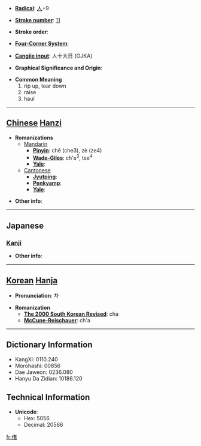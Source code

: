 * '''[[Wiktionary:Chinese radical index| Radical]]''': [[Wiktionary:Chinese radical index 人|人]]+9

* '''[[Wiktionary:Chinese total strokes index|Stroke number]]''': [[Wiktionary:Chinese total strokes index 11|11]]

* '''Stroke order''': 

* '''[[Wiktionary:Chinese four corner index|Four-Corner System]]''': 

* '''[[Wiktionary:Chinese Cangjie index|Cangjie input]]''': 人十大日 (OJKA)

* '''Graphical Significance and Origin''': 

* '''Common Meaning'''
*#rip up, tear down
*# raise
*# haul


----

== [[Chinese]] [[Hanzi]] ==

* '''Romanizations'''
** [[Mandarin]]
*** '''[[Pinyin]]''': chě (che3), zè (ze4)
*** '''[[Wade-Giles]]''': ch'e<sup>3</sup>, tse<sup>4</sup>
*** '''[[Yale]]''': 
**[[Cantonese]]
***'''[[Jyutping]]''':
***'''[[Penkyamp]]''': 
***'''[[Yale]]''': 

* '''Other info''': 

----

==Japanese==
===[[Kanji]]===
{{kanji|on readings=[[しゃ]] (sha)
|kun readings=[[さて]] (sate)
}}

* '''Other info''':  

----

== [[Korean]] [[Hanja]] ==

* '''Pronunciation''': 차

* '''Romanization'''
** '''[[The 2000 South Korean Revised Romanization|The 2000 South Korean Revised]]''': cha
** '''[[McCune-Reischauer]]''': ch'a

----

== Dictionary Information ==

* KangXi: 0110.240
* Morohashi: 00856
* Dae Jaweon: 0236.080
* Hanyu Da Zidian: 10186.120

== Technical Information ==

* '''Unicode''':
** Hex: 5056
** Decimal: 20566

[[fr:偖]]